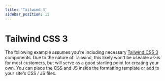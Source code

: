 ```yaml
---
title: 'Tailwind 3'
sidebar_position: 11
---
```



# Tailwind CSS 3 <Badge type="feature" text="Improved in 5.0+" />

The following example assumes you're including necessary [Tailwind CSS 3](https://tailwindcss.com) components. Due to the nature of Tailwind, this likely won't be useable as-is for most customers, but will serve as a good starting point for creating your own. You can place the CSS and JS inside the formatting template or add to your site's CSS / JS files.
